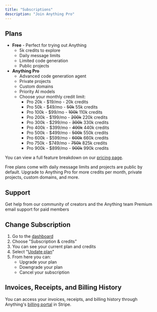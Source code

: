 ```yaml
---
title: "Subscriptions"
description: "Join Anything Pro"
---
```


## Plans

- **Free** - Perfect for trying out Anything 
  - 5k credits to explore
  - Daily message limits
  - Limited code generation
  - Public projects
- **Anything Pro**
  - Advanced code generation agent
  - Private projects
  - Custom domains
  - Priority AI models
  - Choose your monthly credit limit:
    - Pro 20k - \$19/mo - 20k credits
    - Pro 50k - \$49/mo - ~~50k~~ 55k credits
    - Pro 100k - \$99/mo - ~~100k~~ 110k credits
    - Pro 200k - \$199/mo - ~~200k~~ 220k credits
    - Pro 300k - \$299/mo - ~~300k~~ 330k credits
    - Pro 400k - \$399/mo - ~~400k~~ 440k credits
    - Pro 500k - \$499/mo - ~~500k~~ 550k credits
    - Pro 600k - \$599/mo - ~~600k~~ 660k credits
    - Pro 750k - \$749/mo - ~~750k~~ 825k credits
    - Pro 900k - \$899/mo - ~~900k~~ 990k credits

You can view a full feature breakdown on our [pricing page](https://create.xyz/pricing).

<Note>
  Free plans come with daily message limits and projects are public by default. Upgrade to Anything Pro for more credits per month, private projects, custom domains, and more.
</Note>

## Support

<Card title="Community Support" icon="discord" href="https://create.xyz/discord">
  Get help from our community of creators and the Anything team
</Card>

<Card title="Premium Support" icon="envelope" href="mailto:customers@create.xyz">
  Premium email support for paid members
</Card>

## Change Subscription

1. Go to the [dashboard](https://create.xyz/dashboard)
2. Choose "Subscription & credits"
3. You can see your current plan and credits
4. Select "[Update plan](https://pay.create.xyz/p/login/5kA6oDbVS22c2jedQQ)"
5. From here you can:
   - Upgrade your plan
   - Downgrade your plan
   - Cancel your subscription

## Invoices, Receipts, and Billing History

You can access your invoices, receipts, and billing history through Anything's [billing portal](https://pay.create.xyz/p/login/5kA6oDbVS22c2jedQQ) in Stripe.